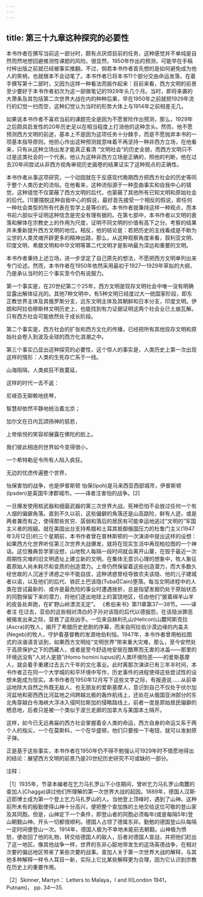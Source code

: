 ```yaml
---
---
---
```

title: 第三十九章这种探究的必要性
---




本书作者在撰写当前这一部分时，颇有点厌烦目前的任务，这种感觉并不单纯是自然而然地想回避推测性课题的风险。很显然，1950年作出的预测，可能早在手稿付梓出版之前就已经被事实推翻。不过，倘若本书作者首先想的是如何避免成为他人的笑柄，也就根本不会动笔了。本书作者已将本书11个部分交由命运发落，在着手撰写第十二部时，又因为这样一种看法而振作起来：目前来看，西方文明的前景至少要好于本书作者初次为这一部做笔记的1929年头几个月。当时，即将来袭的大萧条及其包括第二次世界大战在内的种种后果，早在1950年之前就把1929年流行的幻觉一扫而空，这种幻觉认为当时的形势大体上与1914年之前相差无几。

如果说本书作者不喜欢当前的课题完全是因为不愿冒险作出预测，那么，1929年之后颇具启发性的20年历史足以在相当程度上打消他的这种念头。然而，他不愿预测西方文明的前途，基本上不是因为这项任务十分棘手，而是不愿抛弃本书的一项基本指导原则。他担心作出这种预测就意味着不再坚持一种非西方立场，在他看来，只有从这种立场出发才能真正看清 “文明社会”的历史全貌，而西方文明只不过是这类社会的一个代表。他认为这种非西方立场是正确的，照他的判断，他在过去20年间尝试从非西方视角审视历史画卷的结果证实了这种观点的正确性。

本书作者从事这项研究，一个动因就在于反感现代晚期西方把西方社会的历史等同于整个人类历史的流俗。在他看来，这种流俗源于一种歪曲事实和自我中心的错觉，这种错觉不仅蒙蔽了西方文明的后代，也蒙蔽了其他所有已知文明和原始社会的后代。[1]要摆脱这种自我中心的假说，最好首先接受一个相反的假说，即任何一种社会类型的所有代表在哲学上是等价的。本书作者就秉持这样一种观点，而本书前六部似乎证明这种信念是完全有理有据的。在第七部中，本书作者以文明的衰落和解体在宗教史上的作用为尺度，证明不同文明的价值有高下之分。考察的结果并未重新提升西方文明的地位。相反，他的结论是：若把历史的主线看成是不断为尘世的人类灵魂开辟更多的精神出路，那么，从这种观察角度来看，叙利亚文明、印度文明、希腊文明和中华文明等第二代文明才是影响最为深远和重要的文明。

本书作者秉持上述立场，进一步坚定了自己原先的想法，不愿把西方文明单列出来专门论述。然而，本书作者在1950年依然采用最初于1927—1929年草拟的大纲，乃是承认当时的三个事实至今仍有说服力。

第一个事实是，在20世纪第二个25年，西方文明是现存文明社会中唯一没有明确显露出解体征兆的。其他7种文明中，有5种文明已经度过大一统国家阶段，即东正教世界主体及其俄罗斯分支，远东文明主体及其朝鲜和日本分支，印度文明。伊朗和阿拉伯穆斯林文明历史上，也能找到有力证据证明这两个社会业已土崩瓦解。只有西方社会可能依然处于成长阶段。

第二个事实是，西方社会的扩张和西方文化的传播，已经把所有其他现存文明和原始社会卷入到波及全球的西方化浪潮之中。

第三个事实凸显出这种探究的必要性，这个惊人的事实是，人类历史上第一次出现这样的情形：人类的生死存亡系于一线。

山海阻隔，人类疯狂不致蔓延，

这样的时代一去不返：

尼禄百无聊赖地抚琴，

智慧却依然平静地统治着北京；

加尔文在日内瓦颂扬神的慈悲，

上帝愉悦的笑容却展露在佛陀的脸上。

我们彼此相连的世界如今变得很小，

一个希特勒足令所有人陷入疯狂。

无边的忧虑传遍整个世界，

怡保害怕的战争，也是伊普斯顿 怡保(Ipoh)是马来西亚西部城市，伊普斯顿(Ipsden)是英国牛津郡城市。——译者注害怕的战争。[2]

一旦爆发使用核武器和细菌武器的第三次世界大战，死神恐怕不会放过任何一个有人烟的偏僻角落。直到不久以前，这些偏僻的角落还是山高路险，鲜有人迹，或是两者兼而有之，使得那些贫穷、孱弱和落后的居民有可能幸运地逃过“文明的”军国主义者的觊觎。就在美国出台支持希腊和土耳其抵御俄国压力的杜鲁门主义(1947年3月12日)的三个星期前，本书作者曾在普林斯顿的一次演讲中提出这样的设想：如果西方化世界听任第三次世界大战爆发，就将在现实生活中再现柏拉图的一个神话。这位雅典哲学家设想，山地牧人每隔一段时间就会离开山寨，在毁于最近一次周期性灾难的旧文明遗址上建立新的文明。在集体无意识心理的想象中，牧人象征着原始人尚未耗尽和变质的创造潜力。上帝仍然保留着这些创造潜力，而大多数久经世故的人沉迷于诱惑之中不能自拔，这种诱惑曾经导致农夫该隐、他的儿子建城者以诺，以及他们的后代、铁匠土巴该隐(TubalCain)堕落。每当文明进程中的人类在尝试最新的、或许是最危险的事业时遭遇挫折，总是指望发掘仍处于原始状态的同胞保留下来的潜力，将他们逐出地球上的富饶地区，任由他们“披着绵羊山羊的皮各处奔跑，在旷野山岭漂流无定”。 《希伯来书》第11章第37—38节。——译者注 在过去，亚伯的这些相对清白的子孙对该隐的后代以德报怨，在该隐派罪恶被揭发出来之际，营救了这些凶手。一位来自赫利孔山(Helicon)山麓阿斯克拉(Ascra)的牧人，揭开了希腊历史悲剧的序幕，而来自阿拉伯沙漠边缘的内盖夫(Negeb)的牧人，守护着基督教的发源地伯利恒。1947年，本书作者曾用柏拉图式的诙谐语言谈到，如果西方文明给“文明世界”带来重大灾难，那么，至今安然处于高原保护之下的西藏人，或者是至今舒适地安居在酷寒而无害的冰盖——那里的环境远没有“人对人是狼”(Homo homini lupus)的人类环境险恶——的爱斯基摩人，就会着手重建过去五六千年的文化事业。此时离那次演讲已有三年半时间，本书作者正在同一个大学城的和平环境中写作，历史事件的进程使得这些尝试性的设想未能成为现实。本书作者在1950年12月写下这些文字之际，有报道说……从前幸运地除大自然之外既无敌人、也无朋友的爱斯基摩人，意识到自己不仅处于伏尔加河盆地和密西西比河盆地之间跨越北极的轰炸航线上，还处在从俄国亚洲部分的东北角穿越白令海峡大浮冰入侵阿拉斯加的侵略路线上，前者一度是原始居民偏僻的栖息地，后者只是被一个类似于波兰走廊的加拿大与美国本土隔开。

这样，如今已无远弗届的西方社会掌握着全人类的命运，西方自身的命运又系于两个人的指尖，一个在莫斯科，一个在华盛顿，他们只要按一下电钮，就可以发射原子弹。

正是基于这些事实，本书作者在1950年仍不得不勉强认可1929年时不情愿地得出的结论：展望西方文明的前景乃是20世纪历史研究不可或缺的一部分。

注释：

［1］1935年，节录本编者在乞力马扎罗山下小住期间，曾听乞力马扎罗山南麓的查加人(Chagga)讲过他们所理解的第一次世界大战的起因。1889年，德国人汉斯·迈耶博士成为第一个登上乞力马扎罗山的人。当他登上顶峰时，遇到了山神。这种前所未有的殷勤使得山神十分高兴，便把整个查加族的土地交给这位可敬的登山家及其同胞。但是，山神定下一个条件，即登山者的同胞必须每年(或是每隔5年)登山朝觐山神。开头一切都很顺利。德国人占领了德属东非。勤勉的德国登山队每隔一定时间便登山一次。1914年，德国人极为不幸地未能前去朝觐。山神极为愤怒，便收回了他的礼物，转交给德国人的敌人，后者对德国人宣战，并把他们赶出了这一地区。像其他战争一样，世界的东非心脏地带发生的这场英德战争，在相对次要的偏远地区带来了某些次要的战事。查加人关于第一次世界大战的解释，与其他多种解释一样令人耳目一新，实际上它比某些解释更为合理，因为它认识到宗教在历史上的重要作用。

［2］Skinner, Martyn： Letters to Malaya，Ⅰ and Ⅱ(London 1941， Putnam)， pp. 34—35.